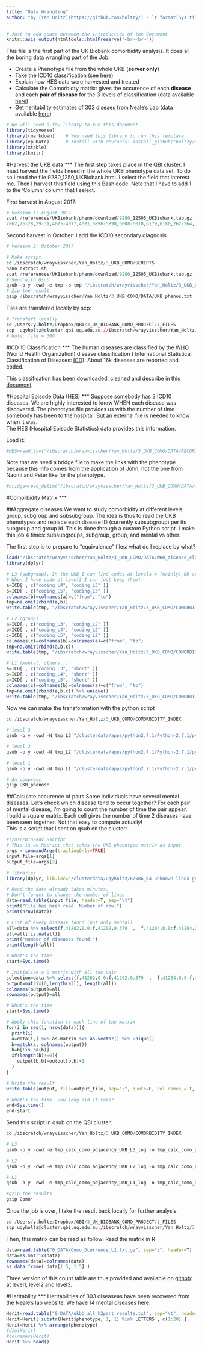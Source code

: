 ```yaml
---
title: "Data Wrangling"
author: "by [Yan Holtz](https://github.com/holtzy/) - `r format(Sys.time(), '%d %B %Y')`"
---
```


  
```r
# Just to add space between the introduction of the document
knitr::asis_output(htmltools::htmlPreserve("<br><br>"))
```


This file is the first part of the UK Biobank comorbidity analysis. It does all the boring data wrangling part of the Job:  

* Create a Phenotype file from the whole UKB (**server only**)
* Take the ICD10 classification (see [here](https://holtzy.github.io/Visualizing-the-ICD10-Classification/))
* Explain how HES data were harvested and treated  
* Calculate the Comorbidty matrix: gives the occurence of each **disease** and each **pair of disease** for the 3 levels of classification (data available [here](https://github.com/holtzy/UKB-Comorbidity/tree/master/0_DATA))  
* Get heritability estimates of 303 diseaes from Neale's Lab (data available [here](https://github.com/holtzy/UKB-Comorbidity/tree/master/0_DATA))


```r
# We will need a few library to run this document
library(tidyverse)
library(rmarkdown)    # You need this library to run this template.
library(epuRate)      # Install with devtools: install_github("holtzy/epuRate", force=TRUE)
library(xtable)
library(knitr)
```








#Harvest the UKB data
***
The first step takes place in the QBI cluster. I must harvest the fields I need in the whole UKB phenotype data set. To do so I read the file 9280_1250_UKBiobank.html. I select the field that interest me. Then I harvest this field using this Bash code. Note that I have to add 1 to the 'Column' column that I select.


First harvest in August 2017:
```r
# Version 1: August 2017
zcat /references/UKBiobank/pheno/download/9280_12505_UKBiobank.tab.gz | cut -f1,8,9,22-24,144-146,147-149,4069-4071,4081,4082,4066-4068,3438,3439-3441,5899-5901,5902-5943,6181,6185-6564,6593-7027,7058-
7062,26-28,29-31,4075-4077,4081,5896-5898,6008-6010,6179,6180,262-264,361-363 > /ibscratch/wrayvisscher/Yan/UKB_phenos.txt
```

Second harvest in October: I add the ICD10 secondary diagnosis
```r
# Version 2: October 2017

# Make script
cd /ibscratch/wrayvisscher/Yan_Holtz/3_UKB_COMO/SCRIPTS
nano extract.sh
zcat /references/UKBiobank/pheno/download/9280_12505_UKBiobank.tab.gz | cut -f1,8,9,22-24,144-146,147-149,4069-4071,4081,4082,4066-4068,3438,3439-3441,5899-5901,5902-5943,6181,6185-6564,6593-7027,7058-7062,26-28,29-31,4075-4077,4081,5896-5898,6008-6010,6179,6180,262-264,361-363,6593-7027 > /ibscratch/wrayvisscher/Yan_Holtz/3_UKB_COMO/DATA/UKB_phenos.txt
# Send with Qsub
qsub -b y -cwd -e tmp -o tmp "/ibscratch/wrayvisscher/Yan_Holtz/3_UKB_COMO/SCRIPTS/extract.sh"
# Zip the result
gzip /ibscratch/wrayvisscher/Yan_Holtz/3_UKB_COMO/DATA/UKB_phenos.txt
```

Files are transfered locally by scp:
```r
# Transfert locally
cd /Users/y.holtz/Dropbox/QBI/3_UK_BIOBANK_COMO_PROJECT/1_FILES
scp  uqyholtz@cluster.qbi.uq.edu.au://ibscratch/wrayvisscher/Yan_Holtz/3_UKB_COMO/DATA/UKB_phenos.txt.gz .
# Note: file = 39G
```







#ICD 10 Classification 
***
The human diseases are classified by the [WHO](https://en.wikipedia.org/wiki/World_Health_Organization) (World Health Organization) disease classification ( International Statistical Classification of Diseases: [ICD](http://apps.who.int/classifications/icd10/browse/2010/en)). About 16k diseases are reported and coded.  

This classification has been downloaded, cleaned and describe in [this document](https://holtzy.github.io/Visualizing-the-ICD10-Classification/).






#Hospital Episode Data (HES)
***
Suppose somebody has 3 ICD10 diseases. We are highly interested to know WHEN each disease was discovered. The phenotype file provides us with the number of time somebody has been to the hospital. But an external file is needed to know when it was.  
The HES (Hospital Episode Statistics) data provides this information.  

Load it:
```r
#HES=read_tsv("/ibscratch/wrayvisscher/Yan_Holtz/3_UKB_COMO/DATA/RECORD_REPOSITORY/ukb_hesin.tsv")
```

Note that we need a bridge file to make the links with the phenotype because this info comes from the application of John, not the one from Naomi and Peter like for the phenotype.
```r
#bridge=read_delim("/ibscratch/wrayvisscher/Yan_Holtz/3_UKB_COMO/DATA/ukb_bridgingfile_12505_10214.txt", delim=" ")
```











#Comorbidity Matrix
***


##Aggregate diseases
We want to study comorbidity at different levels: group, subgroup and subsubgroup. The idea is thus to read the UKB phenotypes and replace each disease ID (currently subsubgroup) per its subgroup and group id.
This is done through a custom Python script. I make this job 4 times: subsubgroups, subgroup, group, and mental vs other.

The first step is to prepare to "equivalence" files: what do I replace by what?
```r
load("/ibscratch/wrayvisscher/Yan_Holtz/3_UKB_COMO/DATA/WHO_disease_classification_clean.R")
library(dplyr)

# L3 (subgroup). In the UKB I can find codes at levels 4 (mainly) OR at level 5 (sometimes). Thus I must take both into account
# When I have code at level3 I can just keep them!
a=ICD[ , c("coding_L4", "coding_L3" )]
b=ICD[ , c("coding_L5", "coding_L3" )] 
colnames(b)=colnames(a)=c("from", "to")
tmp=na.omit(rbind(a,b))
write.table(tmp, "/ibscratch/wrayvisscher/Yan_Holtz/3_UKB_COMO/COMORBIDITY_INDEX/equivalence_L3.txt", quote=F, row.names=F, sep="\t")

# L2 (group)
a=ICD[ , c("coding_L3", "coding_L2" )]
b=ICD[ , c("coding_L4", "coding_L2" )]
c=ICD[ , c("coding_L5", "coding_L2" )] 
colnames(c)=colnames(b)=colnames(a)=c("from", "to")
tmp=na.omit(rbind(a,b,c))
write.table(tmp, "/ibscratch/wrayvisscher/Yan_Holtz/3_UKB_COMO/COMORBIDITY_INDEX/equivalence_L2.txt", quote=F, row.names=F, sep="\t")

# L1 (mental, others..)
a=ICD[ , c("coding_L3", "short" )]
b=ICD[ , c("coding_L4", "short" )]
c=ICD[ , c("coding_L5", "short" )] 
colnames(c)=colnames(b)=colnames(a)=c("from", "to")
tmp=na.omit(rbind(a,b,c)) %>% unique()
write.table(tmp, "/ibscratch/wrayvisscher/Yan_Holtz/3_UKB_COMO/COMORBIDITY_INDEX/equivalence_L1.txt", quote=F, row.names=F, sep="\t")
```

Now we can make the transformation with the python script
```r
cd /ibscratch/wrayvisscher/Yan_Holtz/3_UKB_COMO/COMORBIDITY_INDEX

# level 3
qsub -b y -cwd -N tmp_L3 "/clusterdata/apps/python2.7.1/Python-2.7.1/python  /ibscratch/wrayvisscher/Yan_Holtz/3_UKB_COMO/SCRIPTS/script_replace_values.py -input /ibscratch/wrayvisscher/Yan_Holtz/3_UKB_COMO/DATA/UKB_phenos.txt.gz -replace /ibscratch/wrayvisscher/Yan_Holtz/3_UKB_COMO/COMORBIDITY_INDEX/equivalence_L3.txt -output /ibscratch/wrayvisscher/Yan_Holtz/3_UKB_COMO/COMORBIDITY_INDEX/UKB_phenos_L3.txt"

# level 2
qsub -b y -cwd -N tmp_L2 "/clusterdata/apps/python2.7.1/Python-2.7.1/python  /ibscratch/wrayvisscher/Yan_Holtz/3_UKB_COMO/SCRIPTS/script_replace_values.py -input /ibscratch/wrayvisscher/Yan_Holtz/3_UKB_COMO/DATA/UKB_phenos.txt.gz -replace /ibscratch/wrayvisscher/Yan_Holtz/3_UKB_COMO/COMORBIDITY_INDEX/equivalence_L2.txt -output /ibscratch/wrayvisscher/Yan_Holtz/3_UKB_COMO/COMORBIDITY_INDEX/UKB_phenos_L2.txt"

# level 1
qsub -b y -cwd -N tmp_L1 "/clusterdata/apps/python2.7.1/Python-2.7.1/python  /ibscratch/wrayvisscher/Yan_Holtz/3_UKB_COMO/SCRIPTS/script_replace_values.py -input /ibscratch/wrayvisscher/Yan_Holtz/3_UKB_COMO/DATA/UKB_phenos.txt.gz -replace /ibscratch/wrayvisscher/Yan_Holtz/3_UKB_COMO/COMORBIDITY_INDEX/equivalence_L1.txt -output /ibscratch/wrayvisscher/Yan_Holtz/3_UKB_COMO/COMORBIDITY_INDEX/UKB_phenos_L1.txt"

# An compress
gzip UKB_phenos*
```







##Calculate occurence of pairs
Some individuals have several mental diseases. Let's check which disease tend to occur together? 
For each pair of mental disease, I'm going to count the number of time the pair appear.  
I build a square matrix. Each cell gives the number of time 2 diseases have been seen together. Not that easy to compute actually!  
This is a script that I sent on qsub on the cluster:  

```r

#!/usr/bin/env Rscript
# This is an Rscript that takes the UKB phenotype matrix as input
args = commandArgs(trailingOnly=TRUE)
input_file=args[1]
output_file=args[2]

# libraries
library(dplyr, lib.loc="/clusterdata/uqyholtz/R/x86_64-unknown-linux-gnu-library/3.1/")

# Read the data already takes minutes.
# Don't forget to change the number of lines
data=read.table(input_file, header=T, sep="\t")
print("File has been read. Number of row:")
print(nrow(data))

# List of every disease found (not only mental)
all=data %>% select(f.41202.0.0:f.41202.0.379  ,  f.41204.0.0:f.41204.0.434)  %>% as.matrix %>% as.vector() %>% unique() 
all=all[!is.na(all)]
print("number of diseases found:")
print(length(all))

# What's the time
start=Sys.time()

# Initialize a 0 matrix with all the pair
selection=data %>% select(f.41202.0.0:f.41202.0.379  ,  f.41204.0.0:f.41204.0.434)
output=matrix(0,length(all), length(all))
colnames(output)=all
rownames(output)=all

# What's the time
start=Sys.time()

# Apply this function to each line of the matrix
for(i in seq(1, nrow(data))){
  print(i)
  a=data[i,] %>% as.matrix %>% as.vector() %>% unique() 
  b=match(a, colnames(output))
  b=b[!is.na(b)]
  if(length(b)!=0){
    output[b,b]=output[b,b]+1
  }
}

# Write the result
write.table(output, file=output_file, sep=";", quote=F, col.names = T, row.names = F )

# What's the time. How long did it take?
end=Sys.time()
end-start
```

Send this script in qsub on the QBI cluster:
```r
cd /ibscratch/wrayvisscher/Yan_Holtz/3_UKB_COMO/COMORBIDITY_INDEX

# L3
qsub -b y -cwd -e tmp_calc_como_adjacency_UKB_L3_log -o tmp_calc_como_adjacency_UKB_L3_log -l vf=30G,h_vmem=30G "/clusterdata/apps/R-3.2.3/bin/Rscript /ibscratch/wrayvisscher/Yan_Holtz/3_UKB_COMO/SCRIPTS/script_COMO_adjacency.R /ibscratch/wrayvisscher/Yan_Holtz/3_UKB_COMO/COMORBIDITY_INDEX/UKB_phenos_L3.txt.gz /ibscratch/wrayvisscher/Yan_Holtz/3_UKB_COMO/COMORBIDITY_INDEX/Como_Ocurrence_L3.txt"

# L2
qsub -b y -cwd -e tmp_calc_como_adjacency_UKB_L2_log -o tmp_calc_como_adjacency_UKB_L2_log -l vf=30G,h_vmem=30G "/clusterdata/apps/R-3.2.3/bin/Rscript /ibscratch/wrayvisscher/Yan_Holtz/3_UKB_COMO/SCRIPTS/script_COMO_adjacency.R /ibscratch/wrayvisscher/Yan_Holtz/3_UKB_COMO/COMORBIDITY_INDEX/UKB_phenos_L2.txt.gz /ibscratch/wrayvisscher/Yan_Holtz/3_UKB_COMO/COMORBIDITY_INDEX/Como_Ocurrence_L2.txt"

# L1
qsub -b y -cwd -e tmp_calc_como_adjacency_UKB_L1_log -o tmp_calc_como_adjacency_UKB_L1_log -l vf=30G,h_vmem=30G "/clusterdata/apps/R-3.2.3/bin/Rscript /ibscratch/wrayvisscher/Yan_Holtz/3_UKB_COMO/SCRIPTS/script_COMO_adjacency.R /ibscratch/wrayvisscher/Yan_Holtz/3_UKB_COMO/COMORBIDITY_INDEX/UKB_phenos_L1.txt.gz /ibscratch/wrayvisscher/Yan_Holtz/3_UKB_COMO/COMORBIDITY_INDEX/Como_Ocurrence_L1.txt"

#gzip the results
gzip Como*
```

Once the job is over, I take the result back locally for further analysis.
```r
cd /Users/y.holtz/Dropbox/QBI/3_UK_BIOBANK_COMO_PROJECT/1_FILES
scp uqyholtz@cluster.qbi.uq.edu.au:/ibscratch/wrayvisscher/Yan_Holtz/3_UKB_COMO/COMORBIDITY_INDEX/Como_Ocurrence* .
```

Then, this matrix can be read as follow:
Read the matrix in R
```r
data=read.table("0_DATA/Como_Ocurrence_L1.txt.gz", sep=";", header=T)
data=as.matrix(data)
rownames(data)=colnames(data)
as.data.frame( data[1:5, 1:5] )
```

Three version of this count table are thus provided and available on [github](https://github.com/holtzy/UKB-Comorbidity/tree/master/0_DATA): at level1, level2 and level3. 







#Heritability
***
Heritabilities of 303 diseaseas have been recovered from the Neale's lab website.
We have 14 mental diseases here.
```r
Herit=read.table("0_DATA/ukbb_all_h2part_results.txt", sep="\t", header = T)
Herit=Herit[ substr(Herit$phenotype, 1, 1) %in% LETTERS , c(1:20) ]
Herit=Herit %>% arrange(phenotype)
#dim(Herit)
#colnames(Herit)
Herit %>% head()
```











